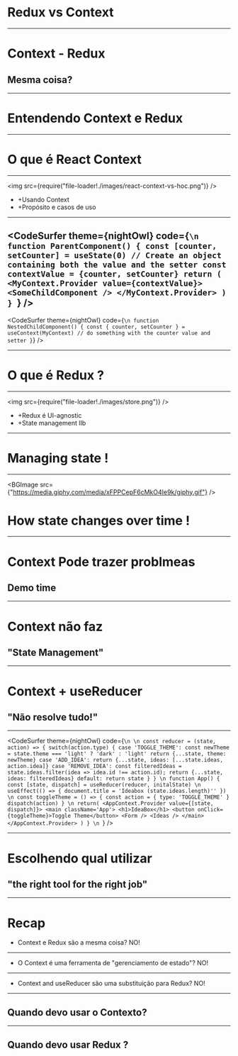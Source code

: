 

# Redux vs Context

---


# Context - Redux

## Mesma coisa?

---


# Entendendo Context e Redux

---


# O que é React Context

---


<img src={require("file-loader!./images/react-context-vs-hoc.png")} />

- +Usando Context
- +Propósito e casos de uso

---


<CodeSurfer
  theme={nightOwl}
  code={`\n
  function ParentComponent() {
  const [counter, setCounter] = useState(0)
  // Create an object containing both the value and the setter
  const contextValue = {counter, setCounter}
  return (
    <MyContext.Provider value={contextValue}>
      <SomeChildComponent />
    </MyContext.Provider>
  )
}
`}
/>
---


<CodeSurfer
  theme={nightOwl}
  code={`\n
function NestedChildComponent() {
  const { counter, setCounter } = useContext(MyContext)
  // do something with the counter value and setter
}`}
/>

---


# O que é Redux ?

---


<img src={require("file-loader!./images/store.png")} />

- +Redux é UI-agnostic
- +State management lIb

---


# Managing state !

---


<BGImage src={"https://media.giphy.com/media/xFPPCepF6cMkO4Ie9k/giphy.gif"} />

# How state changes over time !

---


# Context Pode trazer problmeas

## Demo time

---


# Context não faz

## "State Management"

---


# Context + useReducer

## "Não resolve tudo!"

---


<CodeSurfer
  theme={nightOwl}
  code={`\n
\n
 const reducer = (state, action) => {
   switch(action.type) {
     case 'TOGGLE_THEME':
       const newTheme = state.theme === 'light' ? 'dark' : 'light'
       return {...state, theme: newTheme}
     case 'ADD_IDEA':
       return {...state, ideas: [...state.ideas, action.idea]}
     case 'REMOVE_IDEA':
       const filteredIdeas = state.ideas.filter(idea => idea.id !== action.id);
       return {...state, ideas: filteredIdeas}
     default:
       return state
   }
 }
\n
 function App() {
   const [state, dispatch] = useReducer(reducer, initalState)
\n
   useEffect(() => {
     document.title = 'Ideabox (state.ideas.length)''
   })
\n
   const toggleTheme = () => {
     const action = { type: 'TOGGLE_THEME' }
     dispatch(action)
   }
\n
   return(
     <AppContext.Provider value={[state, dispatch]}>
       <main className='App'>
         <h1>IdeaBox</h1>
         <button onClick={toggleTheme}>Toggle Theme</button>
         <Form />
         <Ideas />
       </main>
     </AppContext.Provider>
   )
 }
\n
  `}
/>

---


# Escolhendo qual utilizar

## "the right tool for the right job"

---


# Recap

- Context e Redux são a mesma coisa? NO!
___
- O Context é uma ferramenta de "gerenciamento de estado"? NO!
___
- Context and useReducer são uma substituição para Redux? NO!


---



## Quando devo usar o Contexto?
___
## Quando devo usar Redux ?


